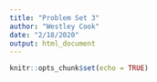 ```yaml
---
title: "Problem Set 3"
author: "Westley Cook"
date: "2/18/2020"
output: html_document
---
```


```r
knitr::opts_chunk$set(echo = TRUE)



```

